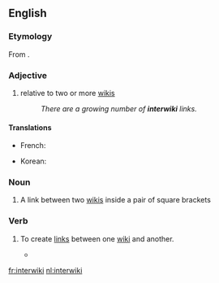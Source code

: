 {{wikipedia}}
{{selfref|For interwiki related to the Wikimedia projects, see [[Wikipedia:Wikipedia:InterWikimedia links|Wikipedia:InterWikimedia links]].}}
==English==

===Etymology===
From {{prefix|inter|wiki}}.

===Adjective===
{{en-adj|-}}

# {{rfv-sense}} {{Wiktionary and WMF jargon}} relative to two or more [[wiki]]s
#: ''There are a growing number of '''interwiki''' links.''

====Translations====
{{trans-top|relative to two or more wikis}}
* French: {{t+|fr|interwiki}}
{{trans-mid}}
* Korean: {{t|ko|인터위키|sc=Kore}}
{{trans-bottom}}

===Noun===
{{en-noun}}

# {{Wiktionary and WMF jargon}} A link between two [[wiki]]s inside a pair of square brackets<!--that is, not in the style of a URL like http://en.wiktionary.org/wiki/interwiki-->

===Verb===
{{en-verb|interwikis|interwikiing|interwikied}}

# {{Wiktionary and WMF jargon}} To create [[link]]s between one [[wiki]] and another.
#* {{quote-book|year=2008|page=415|passage=Any page, not just articles, can be '''interwikied'''.|author=Phoebe Ayers, Charles Matthews, Ben Yates}}

[[fr:interwiki]]
[[nl:interwiki]]